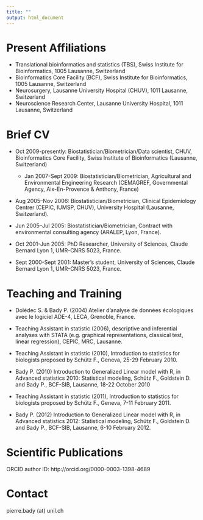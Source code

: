 ```yaml
---
title: ""
output: html_document
---
```





# **Present Affiliations**

 * Translational bioinformatics and statistics (TBS), Swiss Institute for Bioinformatics, 1005 Lausanne, Switzerland
 * Bioinformatics Core Facility (BCF), Swiss Institute for Bioinformatics, 1005 Lausanne, Switzerland
 * Neurosurgery, Lausanne University Hospital (CHUV), 1011 Lausanne, Switzerland
 * Neuroscience Research Center, Lausanne University Hospital, 1011 Lausanne, Switzerland

# **Brief CV**

 * Oct 2009-presently: Biostatistician/Biometrician/Data scientist, CHUV, Bioinformatics Core Facility, Swiss Institute of Bioinformatics (Lausanne, Switzerland)

   * Jan 2007-Sept 2009: Biostatistician/Biometrician, Agricultural and Environmental Engineering Research (CEMAGREF, Governmental Agency, Aix-En-Provence & Anthony, France)

 * Aug 2005–Nov 2006: Biostatistician/Biometrician, Clinical Epidemiology Centrer (CEPIC, IUMSP, CHUV), University Hospital (Lausanne, Switzerland).

 * Jun 2005–Jul 2005: Biostatistician/Biometrician, Contract with environmental consulting agency (ARALEP, Lyon, France). 

 * Oct 2001-Jun 2005: PhD Researcher, University of Sciences, Claude Bernard Lyon 1, UMR-CNRS 5023, France.

 * Sept 2000-Sept 2001: Master’s student, University of Sciences, Claude Bernard Lyon 1, UMR-CNRS 5023, France.


# **Teaching and Training**
 * Dolédec S. & Bady P. (2004) Atelier d’analyse de données écologiques avec le logiciel ADE-4, LECA, Grenoble, France.
 
 * Teaching Assistant in statistic (2006), descriptive and inferential analyses with STATA (e.g. graphical representations, classical test, linear regression), CEPIC, MRC, Lausanne.
 
 * Teaching Assistant in statistic (2010), Introduction to statistics for biologists proposed by Schütz F., Geneva, 25-29 February 2010.
 
 * Bady P. (2010) Introduction to Generalized Linear model with R, in Advanced statistics 2010: Statistical modeling, Schütz F., Goldstein D. and Bady P., BCF-SIB, Lausanne, 18-22 October 2010
 
 * Teaching Assistant in statistic (2011), Introduction to statistics for biologists proposed by Schütz F., Geneva, 7-11 February 2011.
 
 * Bady P. (2012) Introduction to Generalized Linear model with R, in Advanced statistics 2012: Statistical modeling, Schütz F., Goldstein D. and Bady P., BCF-SIB, Lausanne, 6-10 February 2012.

# **Scientific Publications**
ORCID author ID: http://orcid.org/0000-0003-1398-4689 

# **Contact**
pierre.bady (at) unil.ch

